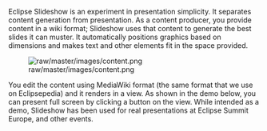 Eclipse Slideshow is an experiment in presentation simplicity. It separates content generation from presentation. As a content producer, you provide content in a wiki format; Slideshow uses that content to generate the best slides it can muster. It automatically positions graphics based on dimensions and makes text and other elements fit in the space provided.

[[Image:raw/master/images/content.png]]

You edit the content using MediaWiki format (the same format that we use on Eclipsepedia) and it renders in a view. As shown in the demo below, you can present full screen by clicking a button on the view. While intended as a demo, Slideshow has been used for real presentations at Eclipse Summit Europe, and other events.
